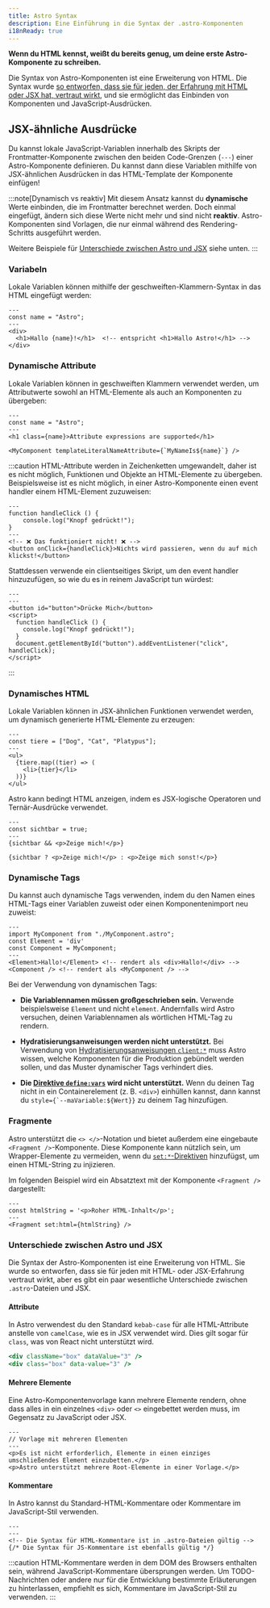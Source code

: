 ```yaml
---
title: Astro Syntax
description: Eine Einführung in die Syntax der .astro-Komponenten 
i18nReady: true
---
```


**Wenn du HTML kennst, weißt du bereits genug, um deine erste Astro-Komponente zu schreiben.**

Die Syntax von Astro-Komponenten ist eine Erweiterung von HTML. Die Syntax wurde [so entworfen, dass sie für jeden, der Erfahrung mit HTML oder JSX hat, vertraut wirkt](#unterschiede-zwischen-astro-und-jsx), und sie ermöglicht das Einbinden von Komponenten und JavaScript-Ausdrücken.

## JSX-ähnliche Ausdrücke

Du kannst lokale JavaScript-Variablen innerhalb des Skripts der Frontmatter-Komponente zwischen den beiden Code-Grenzen (`---`) einer Astro-Komponente definieren. Du kannst dann diese Variablen mithilfe von JSX-ähnlichen Ausdrücken in das HTML-Template der Komponente einfügen!

:::note[Dynamisch vs reaktiv]
Mit diesem Ansatz kannst du **dynamische** Werte einbinden, die im Frontmatter berechnet werden. Doch einmal eingefügt, ändern sich diese Werte nicht mehr und sind nicht **reaktiv**. Astro-Komponenten sind Vorlagen, die nur einmal während des Rendering-Schritts ausgeführt werden.

Weitere Beispiele für [Unterschiede zwischen Astro und JSX](#unterschiede-zwischen-astro-und-jsx) siehe unten.
:::

### Variabeln

Lokale Variablen können mithilfe der geschweiften-Klammern-Syntax in das HTML eingefügt werden:

```astro title="src/components/Variables.astro" "{name}"
---
const name = "Astro";
---
<div>
  <h1>Hallo {name}!</h1>  <!-- entspricht <h1>Hallo Astro!</h1> -->
</div>
```

### Dynamische Attribute 

Lokale Variablen können in geschweiften Klammern verwendet werden, um Attributwerte sowohl an HTML-Elemente als auch an Komponenten zu übergeben:

```astro title="src/components/DynamicAttributes.astro" "{name}" "${name}"
---
const name = "Astro";
---
<h1 class={name}>Attribute expressions are supported</h1>

<MyComponent templateLiteralNameAttribute={`MyNameIs${name}`} />
```

:::caution
HTML-Attribute werden in Zeichenketten umgewandelt, daher ist es nicht möglich, Funktionen und Objekte an HTML-Elemente zu übergeben.
Beispielsweise ist es nicht möglich, in einer Astro-Komponente einen event handler einem HTML-Element zuzuweisen:

```astro title="tu-das-nicht.astro"
---
function handleClick () {
    console.log("Knopf gedrückt!");
}
---
<!-- ❌ Das funktioniert nicht! ❌ -->
<button onClick={handleClick}>Nichts wird passieren, wenn du auf mich klickst!</button>
```

Stattdessen verwende ein clientseitiges Skript, um den event handler hinzuzufügen, so wie du es in reinem JavaScript tun würdest:

```astro title="tu-stattdessen-das.astro"
---
---
<button id="button">Drücke Mich</button>
<script>
  function handleClick () {
    console.log("Knopf gedrückt!");
  }
  document.getElementById("button").addEventListener("click", handleClick);
</script>
```
:::

### Dynamisches HTML

Lokale Variablen können in JSX-ähnlichen Funktionen verwendet werden, um dynamisch generierte HTML-Elemente zu erzeugen:

```astro title="src/components/DynamicHtml.astro" "{tier}"
---
const tiere = ["Dog", "Cat", "Platypus"];
---
<ul>
  {tiere.map((tier) => (
    <li>{tier}</li>
  ))}
</ul>
```

Astro kann bedingt HTML anzeigen, indem es JSX-logische Operatoren und Ternär-Ausdrücke verwendet.

```astro title="src/components/ConditionalHtml.astro" "sichtbar"
---
const sichtbar = true;
---
{sichtbar && <p>Zeige mich!</p>}

{sichtbar ? <p>Zeige mich!</p> : <p>Zeige mich sonst!</p>}
```

### Dynamische Tags

Du kannst auch dynamische Tags verwenden, indem du den Namen eines HTML-Tags einer Variablen zuweist oder einen Komponentenimport neu zuweist:

```astro title="src/components/DynamicTags.astro" /Element|(?<!My)Component/
---
import MyComponent from "./MyComponent.astro";
const Element = 'div'
const Component = MyComponent;
---
<Element>Hallo!</Element> <!-- rendert als <div>Hallo!</div> -->
<Component /> <!-- rendert als <MyComponent /> -->
```

Bei der Verwendung von dynamischen Tags:

- **Die Variablennamen müssen großgeschrieben sein.** Verwende beispielsweise `Element` und nicht `element`. Andernfalls wird Astro versuchen, deinen Variablennamen als wörtlichen HTML-Tag zu rendern.

- **Hydratisierungsanweisungen werden nicht unterstützt.** Bei Verwendung von [Hydratisierungsanweisungen `client:*`](/de/guides/framework-components/#interaktive-komponenten-hydratisieren) muss Astro wissen, welche Komponenten für die Produktion gebündelt werden sollen, und das Muster dynamischer Tags verhindert dies.

- **Die [Direktive `define:vars`](/de/reference/directives-reference/#definevars) wird nicht unterstützt.** Wenn du deinen Tag nicht in ein Containerelement (z. B. `<div>`) einhüllen kannst, dann kannst du ``style={`--maVariable:${Wert}}`` zu deinem Tag hinzufügen.

### Fragmente

Astro unterstützt die `<> </>`-Notation und bietet außerdem eine eingebaute `<Fragment />`-Komponente. Diese Komponente kann nützlich sein, um Wrapper-Elemente zu vermeiden, wenn du [`set:*`-Direktiven](/de/reference/directives-reference/#sethtml) hinzufügst, um einen HTML-String zu injizieren.

Im folgenden Beispiel wird ein Absatztext mit der Komponente `<Fragment />` dargestellt:

```astro title="src/components/SetHtml.astro" "Fragment"
---
const htmlString = '<p>Roher HTML-Inhalt</p>';
---
<Fragment set:html={htmlString} />
```

### Unterschiede zwischen Astro und JSX

Die Syntax der Astro-Komponenten ist eine Erweiterung von HTML. Sie wurde so entworfen, dass sie für jeden mit HTML- oder JSX-Erfahrung vertraut wirkt, aber es gibt ein paar wesentliche Unterschiede zwischen `.astro`-Dateien und JSX.

#### Attribute

In Astro verwendest du den Standard `kebab-case` für alle HTML-Attribute anstelle von `camelCase`, wie es in JSX verwendet wird. Dies gilt sogar für `class`, was von React nicht unterstützt wird.

```jsx del={1} ins={2} title="example.astro"
<div className="box" dataValue="3" />
<div class="box" data-value="3" />
```

#### Mehrere Elemente

Eine Astro-Komponentenvorlage kann mehrere Elemente rendern, ohne dass alles in ein einzelnes `<div>` oder `<>` eingebettet werden muss, im Gegensatz zu JavaScript oder JSX.

```astro title="src/components/RootElements.astro"
---
// Vorlage mit mehreren Elementen 
---
<p>Es ist nicht erforderlich, Elemente in einen einziges umschließendes Element einzubetten.</p>
<p>Astro unterstützt mehrere Root-Elemente in einer Vorlage.</p>
```

#### Kommentare

In Astro kannst du Standard-HTML-Kommentare oder Kommentare im JavaScript-Stil verwenden.

```astro title="example.astro"
---
---
<!-- Die Syntax für HTML-Kommentare ist in .astro-Dateien gültig -->
{/* Die Syntax für JS-Kommentare ist ebenfalls gültig */}
```

:::caution
HTML-Kommentare werden in dem DOM des Browsers enthalten sein, während JavaScript-Kommentare übersprungen werden. Um TODO-Nachrichten oder andere nur für die Entwicklung bestimmte Erläuterungen zu hinterlassen, empfiehlt es sich, Kommentare im JavaScript-Stil zu verwenden.
:::
